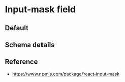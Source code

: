 # Input-mask field

## Default


<InputMaskField />

## Schema details



<SchemaViewer value={schema} />

## Reference

- https://www.npmjs.com/package/react-input-mask
